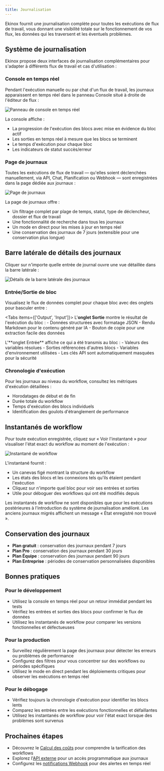 ```yaml
---
title: Journalisation
---
```



Ekinox fournit une journalisation complète pour toutes les exécutions de flux de travail, vous donnant une visibilité totale sur le fonctionnement de vos flux, les données qui les traversent et les éventuels problèmes.

## Système de journalisation

Ekinox propose deux interfaces de journalisation complémentaires pour s'adapter à différents flux de travail et cas d'utilisation :

### Console en temps réel

Pendant l'exécution manuelle ou par chat d'un flux de travail, les journaux apparaissent en temps réel dans le panneau Console situé à droite de l'éditeur de flux :

<div className="flex justify-center">
  <Image
    src="/static/logs/console.png"
    alt="Panneau de console en temps réel"
    width={400}
    height={300}
    className="my-6"
  />
</div>

La console affiche :
- La progression de l'exécution des blocs avec mise en évidence du bloc actif
- Les sorties en temps réel à mesure que les blocs se terminent
- Le temps d'exécution pour chaque bloc
- Les indicateurs de statut succès/erreur

### Page de journaux

Toutes les exécutions de flux de travail — qu'elles soient déclenchées manuellement, via API, Chat, Planification ou Webhook — sont enregistrées dans la page dédiée aux journaux :

<div className="flex justify-center">
  <Image
    src="/static/logs/logs.png"
    alt="Page de journaux"
    width={600}
    height={400}
    className="my-6"
  />
</div>

La page de journaux offre :
- Un filtrage complet par plage de temps, statut, type de déclencheur, dossier et flux de travail
- Une fonctionnalité de recherche dans tous les journaux
- Un mode en direct pour les mises à jour en temps réel
- Une conservation des journaux de 7 jours (extensible pour une conservation plus longue)

## Barre latérale de détails des journaux

Cliquer sur n'importe quelle entrée de journal ouvre une vue détaillée dans la barre latérale :

<div className="flex justify-center">
  <Image
    src="/static/logs/logs-sidebar.png"
    alt="Détails de la barre latérale des journaux"
    width={600}
    height={400}
    className="my-6"
  />
</div>

### Entrée/Sortie de bloc

Visualisez le flux de données complet pour chaque bloc avec des onglets pour basculer entre :

<Tabs items={['Output', 'Input']}>
  <Tab>
    L'**onglet Sortie** montre le résultat de l'exécution du bloc :
    - Données structurées avec formatage JSON
    - Rendu Markdown pour le contenu généré par IA
    - Bouton de copie pour une extraction facile des données
  </Tab>
  
  <Tab>
    L'**onglet Entrée** affiche ce qui a été transmis au bloc :
    - Valeurs des variables résolues
    - Sorties référencées d'autres blocs
    - Variables d'environnement utilisées
    - Les clés API sont automatiquement masquées pour la sécurité
  </Tab>
</Tabs>

### Chronologie d'exécution

Pour les journaux au niveau du workflow, consultez les métriques d'exécution détaillées :
- Horodatages de début et de fin
- Durée totale du workflow
- Temps d'exécution des blocs individuels
- Identification des goulots d'étranglement de performance

## Instantanés de workflow

Pour toute exécution enregistrée, cliquez sur « Voir l'instantané » pour visualiser l'état exact du workflow au moment de l'exécution :

<div className="flex justify-center">
  <Image
    src="/static/logs/logs-frozen-canvas.png"
    alt="Instantané de workflow"
    width={600}
    height={400}
    className="my-6"
  />
</div>

L'instantané fournit :
- Un canevas figé montrant la structure du workflow
- Les états des blocs et les connexions tels qu'ils étaient pendant l'exécution
- Cliquez sur n'importe quel bloc pour voir ses entrées et sorties
- Utile pour déboguer des workflows qui ont été modifiés depuis

<Callout type="info">
  Les instantanés de workflow ne sont disponibles que pour les exécutions postérieures à l'introduction du système de journalisation amélioré. Les anciens journaux migrés affichent un message « État enregistré non trouvé ».
</Callout>

## Conservation des journaux

- **Plan gratuit** : conservation des journaux pendant 7 jours
- **Plan Pro** : conservation des journaux pendant 30 jours
- **Plan Équipe** : conservation des journaux pendant 90 jours
- **Plan Entreprise** : périodes de conservation personnalisées disponibles

## Bonnes pratiques

### Pour le développement
- Utilisez la console en temps réel pour un retour immédiat pendant les tests
- Vérifiez les entrées et sorties des blocs pour confirmer le flux de données
- Utilisez les instantanés de workflow pour comparer les versions fonctionnelles et défectueuses

### Pour la production
- Surveillez régulièrement la page des journaux pour détecter les erreurs ou problèmes de performance
- Configurez des filtres pour vous concentrer sur des workflows ou périodes spécifiques
- Utilisez le mode en direct pendant les déploiements critiques pour observer les exécutions en temps réel

### Pour le débogage
- Vérifiez toujours la chronologie d'exécution pour identifier les blocs lents
- Comparez les entrées entre les exécutions fonctionnelles et défaillantes
- Utilisez les instantanés de workflow pour voir l'état exact lorsque des problèmes sont survenus

## Prochaines étapes

- Découvrez le [Calcul des coûts](/execution/costs) pour comprendre la tarification des workflows
- Explorez l'[API externe](/execution/api) pour un accès programmatique aux journaux
- Configurez les [notifications Webhook](/execution/api#webhook-subscriptions) pour des alertes en temps réel